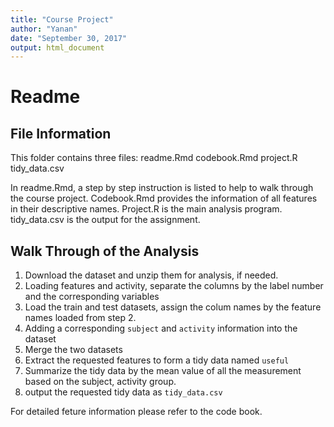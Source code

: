 ```yaml
---
title: "Course Project"
author: "Yanan"
date: "September 30, 2017"
output: html_document
---
```


# Readme

## File Information 

This folder contains three files:
        readme.Rmd
        codebook.Rmd
        project.R
        tidy_data.csv

In readme.Rmd, a step by step instruction is listed to help to walk through the course project.
Codebook.Rmd provides the information of all features in their descriptive names.
Project.R is the main analysis program.
tidy_data.csv is the output for the assignment.

## Walk Through of the Analysis
1. Download the dataset and unzip them for analysis, if needed.
2. Loading features and activity, separate the columns by the label number
and the corresponding variables
3. Load the train and test datasets, assign the colum names by the feature
names loaded from step 2.
4. Adding a corresponding `subject` and `activity` information into the dataset
5. Merge the two datasets
6. Extract the requested features to form a tidy data named `useful`
7. Summarize the tidy data by the mean value of all the measurement based on
the subject, activity group.
8. output the requested tidy data as `tidy_data.csv`

For detailed feture information please refer to the code book.

